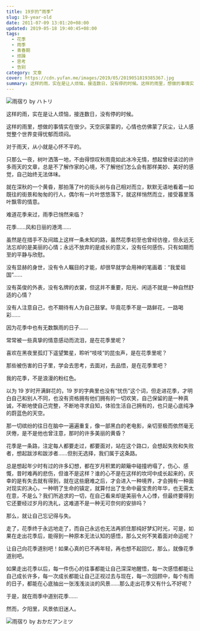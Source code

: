 ```yaml
---
title: 19岁的“雨季”
slug: 19-year-old
date: 2011-07-09 13:01:20+08:00
updated: 2019-05-18 19:40:45+08:00
tags:
  - 花季
  - 雨季
  - 青春期
  - 烦躁
  - 思考
  - 告别
category: 文章
cover: https://cdn.yufan.me/images/2019/05/2019051819385367.jpg
summary: 这样的雨，实在是让人烦恼，接连数日，没有停的时候。这样的雨里，想做的事情实在很少。天空灰蒙蒙的，心情也仿佛蒙了灰尘，让人感觉整个世界变得忧郁而烦闷。
---
```


![雨宿り by  ハトリ](https://cdn.yufan.me/images/2019/05/2019051819372187.jpg)

<MusicPlayer netease={114852} />

这样的雨，实在是让人烦恼，接连数日，没有停的时候。

这样的雨里，想做的事情实在很少。天空灰蒙蒙的，心情也仿佛蒙了灰尘，让人感觉整个世界变得忧郁而烦闷。

对于雨天，从小就是心怀不平的。

只那么一夜，树叶洒落一地，不由得惊叹秋雨竟如此冰冷无情，想起曾经读过的许多雨天的文章，总是不了解作家的心境，不了解他们怎么会有那样美妙、美好的感觉，自己始终无法体味。

就在深秋的一个黄昏，那拍落了叶的街头树与自己相对而立，默默无语地看着一如既往的街景和匆匆的行人，偶尔有一片叶悠悠落下，就这样悄然而立，接受暮里落叶飘零的情意。

难道花季来过，雨季已悄然来临？

花季……风和日丽的港湾……

虽然是在措手不及间踏上这样一条未知的路，虽然花季初至也曾经彷徨，但永远无法忘却的是美丽的心情；永远不放弃的是成长的意义，没有任何感伤，只有如期而至的平静与欣慰。

没有显赫的身世，没有令人瞩目的才能，却很早就学会用神的笔画着：“我爱祖国”……

没有英俊的外表，没有名牌的衣裳，但这并不重要，阳光、闲适不就是一种自然舒适的心情？

没有人注意自己，也不期待有人为自己鼓掌。毕竟花季不是一路鲜花，一路喝彩……

因为花季中也有无数飘雨的日子……

常常被一些真挚的情意感动而流泪，是在花季里呢？

喜欢在黑夜里孤灯下遥望繁星，聆听“吱吱”的昆虫声，是在花季里呢？

那些被伤害的日子里，学会去思考，去面对，去品悟，是在花季里吧？

我的花季，不是浪漫的粉红色。

以为 19 岁时开满鲜花的，19 岁的字典里也没有“忧伤”这个词，但走进花季，才明白自己和别人不同，也没有资格拥有他们拥有的一切欢笑，自己保留的是一种真诚，不断地使自己完整，不断地寻求自知，体验生活自己拥有的，也只是心底纯净的蔚蓝色的天空。

那一切缤纷的往日在脑中一遍遍重复，像一部黑白的老电影，亲切至极而依然毫无厌倦，是不是他也曾注意，那时的许多美丽的黄昏？

花季是一条路，注定每人都要走过，都要面对，站在这个路口，会想起失败和失败者，想起跋涉和跋涉者……但别无选择，我们属于这条路。

总是想起年少时有过的许多幻想，都在岁月积累的颠簸中碰撞坍塌了，伤心、感慨，昔时难再的悲伤，但谁不是这样？谁的心不是在这样的坎坷中成长起来的，庆幸的是有失去就有得到，就在这些磨难之后，才会进入一种境界，才会拥有一种面对现实的决心，一种明了生命的镇定，就算付出了生命中最宝贵的年华，也无需太在意，不是么？我们所追求的一切，在自己看来却是美丽令人心悸，但最终要得到它还要经过岁月的洗礼，这难道不是一种无可奈何的安排吗？

那么，就让自己忘记得与失。

走了，花季终于永远地走了，而自己永远也无法再抓住那纯好梦幻时光，可是，如果在走出花季后，能得到一种原本无法认知的感悟，那么又何不笑着面对命运呢？

让自己向花季道别吧！如果心真的已不再年轻，再也想不起回忆，那么，就像花季道别吧。

如果走出花季以后，每一件伤心的往事都能让自己深深地醒悟，每一次感悟都能让自己成长许多，每一次成长都能让自己正视过去与现在，每一次回顾中，每个有雨的日子，都能在心底抽出一张浅浅淡淡的风景……那么走出花季又有什么不好呢？

于是，就在雨季中道别花季……

然而，夕阳里，风景依旧迷人。

![雨宿り by  おかだアンミツ](https://cdn.yufan.me/images/2019/05/2019051819371735.jpg)
